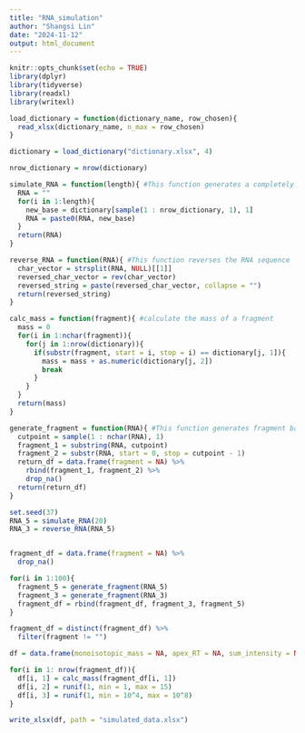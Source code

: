 ```yaml
---
title: "RNA_simulation"
author: "Shangsi Lin"
date: "2024-11-12"
output: html_document
---
```


```r
knitr::opts_chunk$set(echo = TRUE)
library(dplyr)
library(tidyverse)
library(readxl)
library(writexl)
```

```r
load_dictionary = function(dictionary_name, row_chosen){
  read_xlsx(dictionary_name, n_max = row_chosen)
}

dictionary = load_dictionary("dictionary.xlsx", 4)

nrow_dictionary = nrow(dictionary)
```


```r
simulate_RNA = function(length){ #This function generates a completely random RNA sequence
  RNA = ""
  for(i in 1:length){
    new_base = dictionary[sample(1 : nrow_dictionary, 1), 1]
    RNA = paste0(RNA, new_base)
  }
  return(RNA)
}

reverse_RNA = function(RNA){ #This function reverses the RNA sequence
  char_vector = strsplit(RNA, NULL)[[1]]
  reversed_char_vector = rev(char_vector)
  reversed_string = paste(reversed_char_vector, collapse = "")
  return(reversed_string)
}

calc_mass = function(fragment){ #calculate the mass of a fragment
  mass = 0
  for(i in 1:nchar(fragment)){
    for(j in 1:nrow(dictionary)){
      if(substr(fragment, start = i, stop = i) == dictionary[j, 1]){
        mass = mass + as.numeric(dictionary[j, 2])
        break
      }
    }
  }
  return(mass)
}

generate_fragment = function(RNA){ #This function generates fragment based on the full RNA
  cutpoint = sample(1 : nchar(RNA), 1)
  fragment_1 = substring(RNA, cutpoint)
  fragment_2 = substr(RNA, start = 0, stop = cutpoint - 1)
  return_df = data.frame(fragment = NA) %>% 
    rbind(fragment_1, fragment_2) %>% 
    drop_na()
  return(return_df)
}
```

```r
set.seed(37)
RNA_5 = simulate_RNA(20)
RNA_3 = reverse_RNA(RNA_5)


fragment_df = data.frame(fragment = NA) %>% 
  drop_na()

for(i in 1:100){
  fragment_5 = generate_fragment(RNA_5)
  fragment_3 = generate_fragment(RNA_3)
  fragment_df = rbind(fragment_df, fragment_3, fragment_5)
}

fragment_df = distinct(fragment_df) %>% 
  filter(fragment != "")

df = data.frame(monoisotopic_mass = NA, apex_RT = NA, sum_intensity = NA)

for(i in 1: nrow(fragment_df)){
  df[i, 1] = calc_mass(fragment_df[i, 1])
  df[i, 2] = runif(1, min = 1, max = 15)
  df[i, 3] = runif(1, min = 10^4, max = 10^8)
}
```

```r
write_xlsx(df, path = "simulated_data.xlsx")
```

